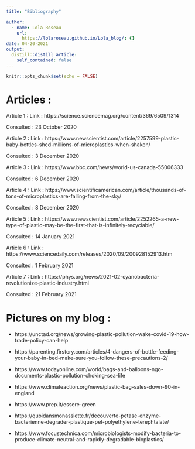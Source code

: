 ```yaml
---
title: "Bibliography"

author:
  - name: Lola Roseau
    url:
      https://lolaroseau.github.io/Lola_blog/: {}
date: 04-20-2021
output:
  distill::distill_article:
    self_contained: false
---
```


```r
knitr::opts_chunk$set(echo = FALSE)
```

# Articles : 

Article 1 : 
Link : https://science.sciencemag.org/content/369/6509/1314

Consulted : 23 October 2020

Article 2 :
Link : https://www.newscientist.com/article/2257599-plastic-baby-bottles-shed-millions-of-microplastics-when-shaken/

Consulted : 3 December 2020

Article 3 :
Link : https://www.bbc.com/news/world-us-canada-55006333 

Consulted : 6 December 2020

Article 4 :
Link : https://www.scientificamerican.com/article/thousands-of-tons-of-microplastics-are-falling-from-the-sky/

Consulted : 8 December 2020

Article 5 :
Link : https://www.newscientist.com/article/2252265-a-new-type-of-plastic-may-be-the-first-that-is-infinitely-recyclable/ 

Consulted : 14 January 2021

Article 6 :
Link : https://www.sciencedaily.com/releases/2020/09/200928152913.htm

Consulted : 1 February 2021

Article 7 :
Link : https://phys.org/news/2021-02-cyanobacteria-revolutionize-plastic-industry.html

Consulted : 21 February 2021



# Pictures on my blog : 
- https://unctad.org/news/growing-plastic-pollution-wake-covid-19-how-trade-policy-can-help

- https://parenting.firstcry.com/articles/4-dangers-of-bottle-feeding-your-baby-in-bed-make-sure-you-follow-these-precautions-2/

- https://www.todayonline.com/world/bags-and-balloons-ngo-documents-plastic-pollution-choking-sea-life

- https://www.climateaction.org/news/plastic-bag-sales-down-90-in-england

- https://www.prep.it/essere-green

- https://quoidansmonassiette.fr/decouverte-petase-enzyme-bacterienne-degrader-plastique-pet-polyethylene-terephtalate/

- https://www.focustechnica.com/microbiologists-modify-bacteria-to-produce-climate-neutral-and-rapidly-degradable-bioplastics/

